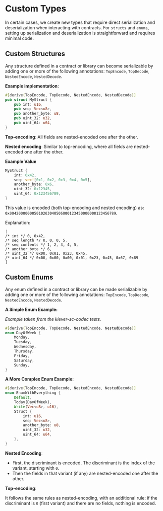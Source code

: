 # Custom Types

In certain cases, we create new types that require direct serialization and deserialization when interacting with contracts. For `structs` and `enums`, setting up serialization and deserialization is straightforward and requires minimal code.

## Custom Structures

Any structure defined in a contract or library can become serializable by adding one or more of the following annotations: `TopEncode`, `TopDecode`, `NestedEncode`, `NestedDecode`.

**Example implementation:**

```rust
#[derive(TopEncode, TopDecode, NestedEncode, NestedDecode)]
pub struct MyStruct {
    pub int: u16,
    pub seq: Vec<u8>,
    pub another_byte: u8,
    pub uint_32: u32,
    pub uint_64: u64,
}
```

**Top-encoding**: All fields are nested-encoded one after the other.

**Nested encoding**: Similar to top-encoding, where all fields are nested-encoded one after the other.

**Example Value**

```rust
MyStruct {
    int: 0x42,
    seq: vec![0x1, 0x2, 0x3, 0x4, 0x5],
    another_byte: 0x6,
    uint_32: 0x12345,
    uint_64: 0x123456789,
}
```

This value is encoded (both top-encoding and nested encoding) as: `0x004200000005010203040506000123450000000123456789`.

Explanation:

```
[
/* int */ 0, 0x42,
/* seq length */ 0, 0, 0, 5,
/* seq contents */ 1, 2, 3, 4, 5,
/* another_byte */ 6,
/* uint_32 */ 0x00, 0x01, 0x23, 0x45,
/* uint_64 */ 0x00, 0x00, 0x00, 0x01, 0x23, 0x45, 0x67, 0x89
]
```

## Custom Enums

Any enum defined in a contract or library can be made serializable by adding one or more of the following annotations: `TopEncode`, `TopDecode`, `NestedEncode`, `NestedDecode`.

**A Simple Enum Example:**

_Example taken from the klever-sc-codec tests._

```rust
#[derive(TopEncode, TopDecode, NestedEncode, NestedDecode)]
enum DayOfWeek {
    Monday,
    Tuesday,
    Wednesday,
    Thursday,
    Friday,
    Saturday,
    Sunday,
}
```

**A More Complex Enum Example:**

```rust
#[derive(TopEncode, TopDecode, NestedEncode, NestedDecode)]
enum EnumWithEverything {
    Default,
    Today(DayOfWeek),
    Write(Vec<u8>, u16),
    Struct {
        int: u16,
        seq: Vec<u8>,
        another_byte: u8,
        uint_32: u32,
        uint_64: u64,
    },
}
```

**Nested Encoding**:

- First, the discriminant is encoded. The discriminant is the index of the variant, starting with `0`.
- Then the fields in that variant (if any) are nested-encoded one after the other.

**Top-encoding**:

It follows the same rules as nested-encoding, with an additional rule: if the discriminant is `0` (first variant) and there are no fields, nothing is encoded.
